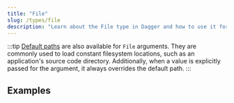 ```yaml
---
title: "File"
slug: /types/file
description: "Learn about the File type in Dagger and how to use it for filesystem operations."
---
```



<FileType />

:::tip
[Default paths](./directory.mdx#default-paths) are also available for `File` arguments. They
are commonly used to load constant filesystem locations, such as an
application's source code directory. Additionally, when a value is explicitly
passed for the argument, it always overrides the default path.
:::


## Examples

<MountCopyFile />
<CopyFileRuntime />
<RequestFileHttp />
<ExportDirectoryOrFileToHost />
